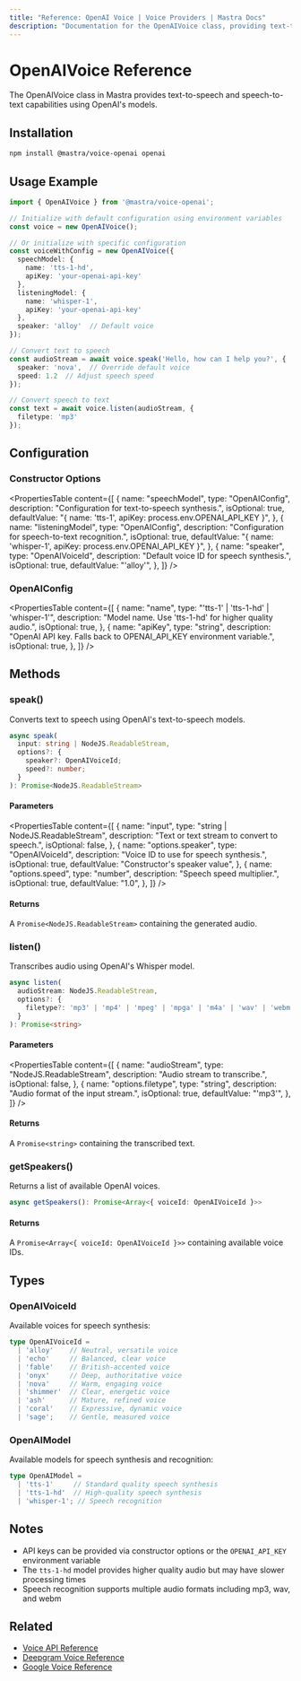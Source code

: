 ```yaml
---
title: "Reference: OpenAI Voice | Voice Providers | Mastra Docs"
description: "Documentation for the OpenAIVoice class, providing text-to-speech and speech-to-text capabilities."
---
```


# OpenAIVoice Reference

The OpenAIVoice class in Mastra provides text-to-speech and speech-to-text capabilities using OpenAI's models.

## Installation

```bash
npm install @mastra/voice-openai openai
```

## Usage Example

```typescript
import { OpenAIVoice } from '@mastra/voice-openai';

// Initialize with default configuration using environment variables
const voice = new OpenAIVoice();

// Or initialize with specific configuration
const voiceWithConfig = new OpenAIVoice({
  speechModel: {
    name: 'tts-1-hd',
    apiKey: 'your-openai-api-key'
  },
  listeningModel: {
    name: 'whisper-1',
    apiKey: 'your-openai-api-key'
  },
  speaker: 'alloy'  // Default voice
});

// Convert text to speech
const audioStream = await voice.speak('Hello, how can I help you?', {
  speaker: 'nova',  // Override default voice
  speed: 1.2  // Adjust speech speed
});

// Convert speech to text
const text = await voice.listen(audioStream, {
  filetype: 'mp3'
});
```

## Configuration

### Constructor Options

<PropertiesTable
  content={[
    {
      name: "speechModel",
      type: "OpenAIConfig",
      description: "Configuration for text-to-speech synthesis.",
      isOptional: true,
      defaultValue: "{ name: 'tts-1', apiKey: process.env.OPENAI_API_KEY }",
    },
    {
      name: "listeningModel",
      type: "OpenAIConfig",
      description: "Configuration for speech-to-text recognition.",
      isOptional: true,
      defaultValue: "{ name: 'whisper-1', apiKey: process.env.OPENAI_API_KEY }",
    },
    {
      name: "speaker",
      type: "OpenAIVoiceId",
      description: "Default voice ID for speech synthesis.",
      isOptional: true,
      defaultValue: "'alloy'",
    },
  ]}
/>

### OpenAIConfig

<PropertiesTable
  content={[
    {
      name: "name",
      type: "'tts-1' | 'tts-1-hd' | 'whisper-1'",
      description: "Model name. Use 'tts-1-hd' for higher quality audio.",
      isOptional: true,
    },
    {
      name: "apiKey",
      type: "string",
      description: "OpenAI API key. Falls back to OPENAI_API_KEY environment variable.",
      isOptional: true,
    },
  ]}
/>

## Methods

### speak()

Converts text to speech using OpenAI's text-to-speech models.

```typescript
async speak(
  input: string | NodeJS.ReadableStream,
  options?: {
    speaker?: OpenAIVoiceId;
    speed?: number;
  }
): Promise<NodeJS.ReadableStream>
```

#### Parameters

<PropertiesTable
  content={[
    {
      name: "input",
      type: "string | NodeJS.ReadableStream",
      description: "Text or text stream to convert to speech.",
      isOptional: false,
    },
    {
      name: "options.speaker",
      type: "OpenAIVoiceId",
      description: "Voice ID to use for speech synthesis.",
      isOptional: true,
      defaultValue: "Constructor's speaker value",
    },
    {
      name: "options.speed",
      type: "number",
      description: "Speech speed multiplier.",
      isOptional: true,
      defaultValue: "1.0",
    },
  ]}
/>

#### Returns

A `Promise<NodeJS.ReadableStream>` containing the generated audio.

### listen()

Transcribes audio using OpenAI's Whisper model.

```typescript
async listen(
  audioStream: NodeJS.ReadableStream,
  options?: {
    filetype?: 'mp3' | 'mp4' | 'mpeg' | 'mpga' | 'm4a' | 'wav' | 'webm';
  }
): Promise<string>
```

#### Parameters

<PropertiesTable
  content={[
    {
      name: "audioStream",
      type: "NodeJS.ReadableStream",
      description: "Audio stream to transcribe.",
      isOptional: false,
    },
    {
      name: "options.filetype",
      type: "string",
      description: "Audio format of the input stream.",
      isOptional: true,
      defaultValue: "'mp3'",
    },
  ]}
/>

#### Returns

A `Promise<string>` containing the transcribed text.

### getSpeakers()

Returns a list of available OpenAI voices.

```typescript
async getSpeakers(): Promise<Array<{ voiceId: OpenAIVoiceId }>>
```

#### Returns

A `Promise<Array<{ voiceId: OpenAIVoiceId }>>` containing available voice IDs.

## Types

### OpenAIVoiceId

Available voices for speech synthesis:

```typescript
type OpenAIVoiceId =
  | 'alloy'    // Neutral, versatile voice
  | 'echo'     // Balanced, clear voice
  | 'fable'    // British-accented voice
  | 'onyx'     // Deep, authoritative voice
  | 'nova'     // Warm, engaging voice
  | 'shimmer'  // Clear, energetic voice
  | 'ash'      // Mature, refined voice
  | 'coral'    // Expressive, dynamic voice
  | 'sage';    // Gentle, measured voice
```

### OpenAIModel

Available models for speech synthesis and recognition:

```typescript
type OpenAIModel =
  | 'tts-1'     // Standard quality speech synthesis
  | 'tts-1-hd'  // High-quality speech synthesis
  | 'whisper-1'; // Speech recognition
```

## Notes

- API keys can be provided via constructor options or the `OPENAI_API_KEY` environment variable
- The `tts-1-hd` model provides higher quality audio but may have slower processing times
- Speech recognition supports multiple audio formats including mp3, wav, and webm

## Related

- [Voice API Reference](/reference/voice/voice.mdx)
- [Deepgram Voice Reference](/reference/voice/deepgram.mdx)
- [Google Voice Reference](/reference/voice/google.mdx)
